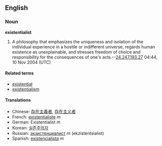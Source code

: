 ==English==
===Noun===
'''existentialist'''

# A philosophy that emphasizes the uniqueness and isolation of the individual experience in a hostile or indifferent universe, regards human existence as unexplainable, and stresses freedom of choice and responsibility for the consequences of one's acts.--[[User:24.247.193.27|24.247.193.27]] 04:44, 10 Nov 2004 (UTC)

====Related terms====
*[[existential]]
*[[existentialism]]

====Translations====
*Chinese: [[存在主義者]], [[存在主义者]]
*French: [[existentialiste]] ''m''
*German: Existentialist ''m''
*Korean: [[실존주의자]]
*Russian: [[экзистенциалист]] ''m'' (ekzistentsialist)
*Spanish: [[existencialista]] ''m''